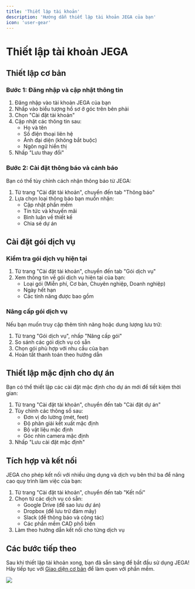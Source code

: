 ```yaml
---
title: 'Thiết lập tài khoản'
description: 'Hướng dẫn thiết lập tài khoản JEGA của bạn'
icon: 'user-gear'
---
```


# Thiết lập tài khoản JEGA

## Thiết lập cơ bản

### Bước 1: Đăng nhập và cập nhật thông tin

1. Đăng nhập vào tài khoản JEGA của bạn
2. Nhấp vào biểu tượng hồ sơ ở góc trên bên phải
3. Chọn "Cài đặt tài khoản"
4. Cập nhật các thông tin sau:
   - Họ và tên
   - Số điện thoại liên hệ
   - Ảnh đại diện (không bắt buộc)
   - Ngôn ngữ hiển thị
5. Nhấp "Lưu thay đổi"

### Bước 2: Cài đặt thông báo và cảnh báo

Bạn có thể tùy chỉnh cách nhận thông báo từ JEGA:

1. Từ trang "Cài đặt tài khoản", chuyển đến tab "Thông báo"
2. Lựa chọn loại thông báo bạn muốn nhận:
   - Cập nhật phần mềm
   - Tin tức và khuyến mãi
   - Bình luận về thiết kế
   - Chia sẻ dự án

## Cài đặt gói dịch vụ

### Kiểm tra gói dịch vụ hiện tại

1. Từ trang "Cài đặt tài khoản", chuyển đến tab "Gói dịch vụ"
2. Xem thông tin về gói dịch vụ hiện tại của bạn:
   - Loại gói (Miễn phí, Cơ bản, Chuyên nghiệp, Doanh nghiệp)
   - Ngày hết hạn
   - Các tính năng được bao gồm

### Nâng cấp gói dịch vụ

Nếu bạn muốn truy cập thêm tính năng hoặc dung lượng lưu trữ:

1. Từ trang "Gói dịch vụ", nhấp "Nâng cấp gói"
2. So sánh các gói dịch vụ có sẵn
3. Chọn gói phù hợp với nhu cầu của bạn
4. Hoàn tất thanh toán theo hướng dẫn

## Thiết lập mặc định cho dự án

Bạn có thể thiết lập các cài đặt mặc định cho dự án mới để tiết kiệm thời gian:

1. Từ trang "Cài đặt tài khoản", chuyển đến tab "Cài đặt dự án"
2. Tùy chỉnh các thông số sau:
   - Đơn vị đo lường (mét, feet)
   - Độ phân giải kết xuất mặc định
   - Bộ vật liệu mặc định
   - Góc nhìn camera mặc định
3. Nhấp "Lưu cài đặt mặc định"

## Tích hợp và kết nối

JEGA cho phép kết nối với nhiều ứng dụng và dịch vụ bên thứ ba để nâng cao quy trình làm việc của bạn:

1. Từ trang "Cài đặt tài khoản", chuyển đến tab "Kết nối"
2. Chọn từ các dịch vụ có sẵn:
   - Google Drive (để sao lưu dự án)
   - Dropbox (để lưu trữ đám mây)
   - Slack (để thông báo và cộng tác)
   - Các phần mềm CAD phổ biến
3. Làm theo hướng dẫn kết nối cho từng dịch vụ

## Các bước tiếp theo

Sau khi thiết lập tài khoản xong, bạn đã sẵn sàng để bắt đầu sử dụng JEGA! Hãy tiếp tục với [Giao diện cơ bản](/trung-tam-huong-dan/huong-dan-nguoi-dung-moi/giao-dien-co-ban) để làm quen với phần mềm.

<Frame> 
  <img src="/images/huong-dan/thiet-lap-tai-khoan.png" />
</Frame>

